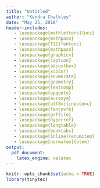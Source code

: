 ```yaml
---
title: "Untitled"
author: "Kendra Chalkley"
date: "May 25, 2018"
header-includes:
   - \usepackage[mathletters]{ucs} 
   - \usepackage{mathpazo}
   - \usepackage[T1]{fontenc}
   - \usepackage{mathpazo}
   - \usepackage{graphicx}
   - \usepackage{caption}
   - \usepackage{adjustbox}
   - \usepackage{xcolor} 
   - \usepackage{enumerate}
   - \usepackage{geometry} 
   - \usepackage{textcomp} 
   - \usepackage{upquote} 
   - \usepackage{eurosym}
   - \usepackage[utf8x]{inputenc}
   - \usepackage{fancyvrb}
   - \usepackage{grffile}
   - \usepackage{hyperref}
   - \usepackage{longtable}
   - \usepackage{booktabs}
   - \usepackage[inline]{enumitem}
   - \usepackage[normalem]{ulem}
output: 
  pdf_document: 
    latex_engine: xelatex
---
```


```r
knitr::opts_chunk$set(echo = TRUE)
library(tinytex)

```

